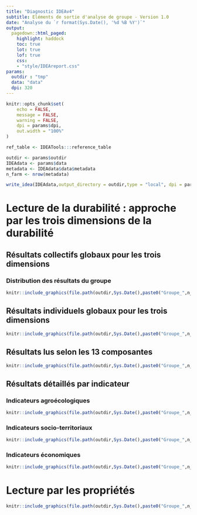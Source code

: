 ```yaml
---
title: "Diagnostic IDEAv4"
subtitle: Eléments de sortie d'analyse de groupe - Version 1.0
date: "Analyse du `r format(Sys.Date(), '%d %B %Y')`"
output: 
  pagedown::html_paged:
    highlight: haddock
    toc: true
    lot: true
    lof: true
    css: 
    - "style/IDEAreport.css"
params:
  outdir : "tmp"
  data: "data"
  dpi: 320
---
```


```r
knitr::opts_chunk$set(
	echo = FALSE,
	message = FALSE,
	warning = FALSE,
	dpi = params$dpi,
	out.width = "100%"
)
```

```r
ref_table <- IDEATools:::reference_table
```

```r
outdir <- params$outdir
IDEAdata <- params$data
metadata <- IDEAdata$data$metadata
n_farm <- nrow(metadata)

write_idea(IDEAdata,output_directory = outdir,type = "local", dpi = params$dpi, quiet = TRUE)
```

# Lecture de la durabilité : approche par les trois dimensions de la durabilité

## Résultats collectifs globaux pour les trois dimensions

### Distribution des résultats du groupe

```r
knitr::include_graphics(file.path(outdir,Sys.Date(),paste0("Groupe_",n_farm),"Graphiques","Distribution_dimensions.png"))
```

\newpage

## Résultats individuels globaux pour les trois dimensions

```r
knitr::include_graphics(file.path(outdir,Sys.Date(),paste0("Groupe_",n_farm),"Graphiques","Histogramme_dimensions.png"))
```

\newpage

## Résultats lus selon les 13 composantes

```r
knitr::include_graphics(file.path(outdir,Sys.Date(),paste0("Groupe_",n_farm),"Graphiques","Distribution_composantes.png"))
```

\newpage

## Résultats détaillés par indicateur

### Indicateurs agroécologiques

```r
knitr::include_graphics(file.path(outdir,Sys.Date(),paste0("Groupe_",n_farm),"Graphiques","Distribution_indicateurs_agroecologiques.png"))
```

### Indicateurs socio-territoriaux

```r
knitr::include_graphics(file.path(outdir,Sys.Date(),paste0("Groupe_",n_farm),"Graphiques","Distribution_indicateurs_socio_territoriaux.png"))
```

### Indicateurs économiques

```r
knitr::include_graphics(file.path(outdir,Sys.Date(),paste0("Groupe_",n_farm),"Graphiques","Distribution_indicateurs_economiques.png"))
```

\newpage

# Lecture par les propriétés

```r
knitr::include_graphics(file.path(outdir,Sys.Date(),paste0("Groupe_",n_farm),"Graphiques","Matrice_propriétés.png"))
```
